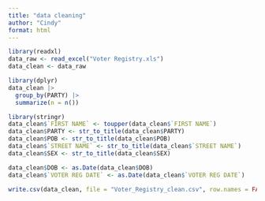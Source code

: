 ```yaml
---
title: "data cleaning"
author: "Cindy"
format: html
---
```

```r
library(readxl)
data_raw <- read_excel("Voter Registry.xls")
data_clean <- data_raw
```

```r
library(dplyr)
data_clean |>
  group_by(PARTY) |>
  summarize(n = n())
```

```r
library(stringr)
data_clean$`FIRST NAME` <- toupper(data_clean$`FIRST NAME`)
data_clean$PARTY <- str_to_title(data_clean$PARTY)
data_clean$POB <- str_to_title(data_clean$POB)
data_clean$`STREET NAME` <- str_to_title(data_clean$`STREET NAME`)
data_clean$SEX <- str_to_title(data_clean$SEX)
```

```r
data_clean$DOB <- as.Date(data_clean$DOB)
data_clean$`VOTER REG DATE` <- as.Date(data_clean$`VOTER REG DATE`)
```

```r
write.csv(data_clean, file = "Voter_Registry_clean.csv", row.names = FALSE)
```



